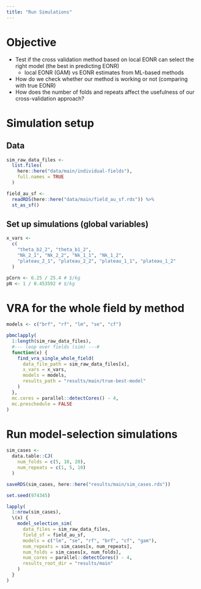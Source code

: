 ```yaml
---
title: "Run Simulations"
---
```


# Objective 

+ Test if the cross validation method based on local EONR can select the right model (the best in predicting EONR)
  - local EONR (GAM) vs EONR estimates from ML-based methods
+ How do we check whether our method is working or not (comparing with true EONR) 
+ How does the number of folds and repeats affect the usefulness of our cross-validation approach?


# Simulation setup

## Data

```r
sim_raw_data_files <- 
  list.files(
    here::here("data/main/individual-fields"), 
    full.names = TRUE
  )

field_au_sf <-
  readRDS(here::here("data/main/field_au_sf.rds")) %>%
  st_as_sf()
```

## Set up simulations (global variables)

```r
x_vars <-
  c(
    "theta_b2_2", "theta_b1_2",
    "Nk_2_1", "Nk_2_2", "Nk_1_1", "Nk_1_2",
    "plateau_2_1", "plateau_2_2", "plateau_1_1", "plateau_1_2"
  )

pCorn <- 6.25 / 25.4 # $/kg
pN <- 1 / 0.453592 # $/kg
```

# VRA for the whole field by method
```r
models <- c("brf", "rf", "lm", "se", "cf")

pbmclapply(
  1:length(sim_raw_data_files),
  #--- loop over fields (sim) ---#
  function(x) {
    find_vra_single_whole_field(
      data_file_path = sim_raw_data_files[x],
      x_vars = x_vars,
      models = models,
      results_path = "results/main/true-best-model"
    )
  },
  mc.cores = parallel::detectCores() - 4,
  mc.preschedule = FALSE
)
```

# Run model-selection simulations

```r
sim_cases <-
  data.table::CJ(
    num_folds = c(5, 10, 20),
    num_repeats = c(1, 5, 10)
  )

saveRDS(sim_cases, here::here("results/main/sim_cases.rds"))
```

```r
set.seed(974345)

lapply(
  1:nrow(sim_cases),
  \(x) {
    model_selection_sim(
      data_files = sim_raw_data_files,
      field_sf = field_au_sf,
      models = c("lm", "se", "rf", "brf", "cf", "gam"),
      num_repeats = sim_cases[x, num_repeats],
      num_folds = sim_cases[x, num_folds],
      num_cores = parallel::detectCores() - 4,
      results_root_dir = "results/main"
    )
  }
)
```





